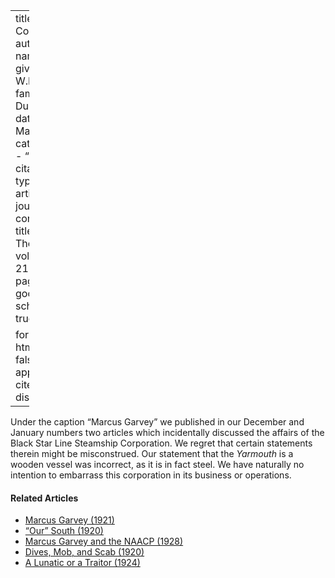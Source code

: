 
---
title: 'A Correction'
author:
  - name:
      given: W.E.B.
      family: Du Bois
date: Mar. 1921
categories: 
  - ""
citation: 
  type: article-journal
  container-title: The Crisis
  volume: 21
  issue: 5
  page: 213
google-scholar: true

format:
  html:
    toc: false
    appendix-cite-as: display
---


Under the caption "Marcus Garvey" we published in our December and January numbers two articles which incidentally discussed the affairs of the Black Star Line Steamship Corporation. We regret that certain statements therein might be misconstrued. Our statement that the *Yarmouth* is a wooden vessel was incorrect, as it is in fact steel. We have naturally no intention to embarrass this corporation in its business or operations.

<!-- Similar articles start here -->
<div  class="clear-wrap"></div>

#### Related Articles

* [Marcus Garvey (1921)](/Volumes/21/03/marcus_garvey.html)
* ["Our" South (1920)](/Volumes/19/03/our_south.html)
* [Marcus Garvey and the NAACP (1928)](/Volumes/35/02/marcus_garvey.html)
* [Dives, Mob, and Scab (1920)](/Volumes/19/05/dives.html)
* [A Lunatic or a Traitor (1924)](/Volumes/28/01/lunatic_or_a_traitor.html)

<!-- Similar articles end here -->